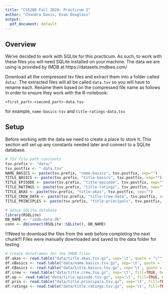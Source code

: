 ```yaml
---
title: "CS5200 Fall 2020: Practicum 2"
author: "Chandra Davis, Evan Douglass"
output:
  pdf_document: default
---
```


## Overview

We've decided to work with SQLite for this practicum. As such, to work with these files you will need SQLite installed on your machine. The data we are using is provided by IMDB at https://datasets.imdbws.com/ 

Download all the compressed tsv files and extract them into a folder called `data/`. The extracted files will all be called `data.tsv` so you will have to rename each. Rename them based on the compressed file name as follows in order to ensure they work with the R-notebook:

`<first_part>-<second_part>-data.tsv`

for example, `name-basics-tsv` and `title-ratings-data.tsv`

## Setup

Before working with the data we need to create a place to store it. This section will set up any constants needed later and connect to a SQLite database.

```r
# TSV file path constants
tsv.prefix <- "data/"
tsv.postfix <- "-data.tsv"
NAME_BASICS <- paste(tsv.prefix, "name-basics", tsv.postfix, sep="")
TITLE_BASICS <- paste(tsv.prefix, "title-basics", tsv.postfix, sep="")
TITLE_EPISODE <- paste(tsv.prefix, "title-episode", tsv.postfix, sep="")
TITLE_RATINGS <- paste(tsv.prefix, "title-ratings", tsv.postfix, sep="")
TITLE_AKAS <- paste(tsv.prefix, "title-akas", tsv.postfix, sep="")
TITLE_CREW_DATA <- paste(tsv.prefix, "title-crew-data", tsv.postfix, sep="")
TITLE_PRINCIPLES <- paste(tsv.prefix, "title-principals", tsv.postfix, sep="")

# Setup SQLite database
library(RSQLite)
DB_NAME <- "imdb-data.db"
conn <- dbConnect(RSQLite::SQLite(), DB_NAME)
```

!!!Need to download the files from the web before completing the next chunk!!!
Files were manually downloaded and saved to the data folder for testing

```r
# Create dataframes for the IMDB files
df.akas <- read.table("data/title.akas.tsv.gz", sep='\t', quote = "\"", fill=TRUE, header=TRUE, encoding="UTF-8")
df.nBasics <- read.table("data/name.basics.tsv.gz", sep='\t', quote = "\"", fill=TRUE, header=TRUE, encoding="UTF-8")
df.tBasics <- read.table("data/title.basics.tsv.gz", sep='\t', quote = "\"", fill=TRUE, header=TRUE, encoding="UTF-8")
df.crew <- read.table("data/title.crew.tsv.gz", sep='\t', fill=TRUE, header=TRUE, encoding="UTF-8")
df.ep <- read.table("data/title.episode.tsv.gz", sep='\t', fill=TRUE, header=TRUE, encoding="UTF-8")
df.prin <- read.table("data/title.principals.tsv.gz", sep='\t', fill=TRUE, header=TRUE, encoding="UTF-8")
df.ratings <- read.table("data/title.ratings.tsv.gz", sep='\t', fill=TRUE, header=TRUE, encoding="UTF-8")
```

